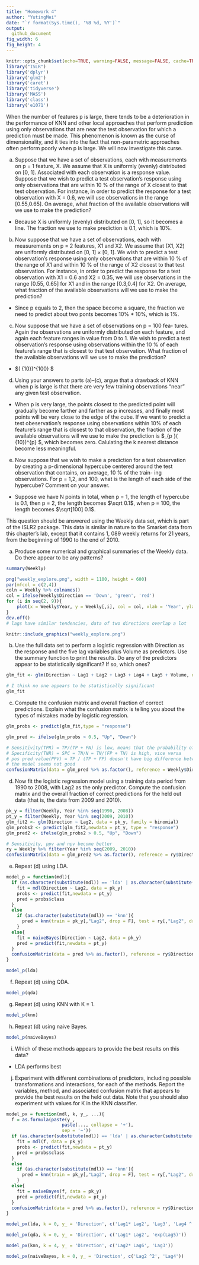 ```yaml
---
title: "Homework 4"
author: "YutingMei"
date: "`r format(Sys.time(), '%B %d, %Y')`"
output:
  github_document
fig_width: 6 
fig_height: 4 
---
```


```r
knitr::opts_chunk$set(echo=TRUE, warning=FALSE, message=FALSE, cache=TRUE)
library("ISLR")
library('dplyr')
library('glm2')
library('caret')
library('tidyverse')
library('MASS')
library('class')
library('e1071')
```

When the number of features p is large, there tends to be a deterioration in the performance of KNN and other local approaches that perform prediction using only observations that are near the test observation for which a prediction must be made. This phenomenon is
known as the curse of dimensionality, and it ties into the fact that non-parametric approaches often perform poorly when p is large. We will now investigate this curse.

(a) Suppose that we have a set of observations, each with measurements on p = 1 feature, X. We assume that X is uniformly (evenly) distributed on [0, 1]. Associated with each observation is a response value. Suppose that we wish to predict a test observation’s response using only observations that are within 10 % of the range of X closest to that test observation. For instance, in order to predict the response for a test observation with X = 0.6, we will use observations in the range [0.55,0.65]. On average, what fraction of the available observations will we use to make the prediction?

- Because X is uniformly (evenly) distributed on [0, 1], so it becomes a line. The fraction we use to make prediction is 0.1, which is 10%.

(b) Now suppose that we have a set of observations, each with measurements on p = 2 features, X1 and X2. We assume that (X1, X2) are uniformly distributed on [0, 1] × [0, 1]. We wish to predict a test observation’s response using only observations that are within 10 % of the range of X1 and within 10 % of the range of X2 closest to that test observation. For instance, in order to predict the response for a test observation with X1 = 0.6 and X2 = 0.35, we will use observations in the range [0.55, 0.65] for X1 and in the range [0.3,0.4] for X2. On average, what fraction of the available observations will we use to make the prediction?

- Since p equals to 2, then the space become a square, the fraction we need to predict about two ponts becomes 10% * 10%, which is 1%. 

(c) Now suppose that we have a set of observations on p = 100 fea- tures. Again the observations are uniformly distributed on each feature, and again each feature ranges in value from 0 to 1. We wish to predict a test observation’s response using observations within the 10 % of each feature’s range that is closest to that test observation. What fraction of the available observations will we use to make the prediction?

- $(\frac{1} {10})^{100} $

(d) Using your answers to parts (a)–(c), argue that a drawback of KNN when p is large is that there are very few training observations “near” any given test observation.

- When p is very large, the points closest to the predicted point will gradually become farther and farther as p increases, and finally most points will be very close to the edge of the cube. If we want to predict a test obeservation's response using observations within 10% of each feature's range that is closest to that observation, the fraction of the available observations will we use to make the prediction is $\lim_{p \to \infty}(\frac{1} {10})^{p} $, which becomes zero. Calulating the k nearest distance become less meaningful.

(e) Now suppose that we wish to make a prediction for a test observation by creating a p-dimensional hypercube centered around the test observation that contains, on average, 10 % of the train- ing observations. For p = 1,2, and 100, what is the length of each side of the hypercube? Comment on your answer.

- Suppose we have N points in total, when p = 1, the length of hypercube is 0.1, then p = 2, the length becomes $\sqrt 0.1$, when p = 100, the length becomes $\sqrt[100] 0.1$.

This question should be answered using the Weekly data set, which is part of the ISLR2 package. This data is similar in nature to the Smarket data from this chapter’s lab, except that it contains 1, 089 weekly returns for 21 years, from the beginning of 1990 to the end of 2010.

(a) Produce some numerical and graphical summaries of the Weekly data. Do there appear to be any patterns?

```r
summary(Weekly)
```

```r
png("weekly_explore.png", width = 1100, height = 600)
par(mfcol = c(2,4))
coln = Weekly %>% colnames()
col = ifelse(Weekly$Direction == 'Down', 'green', 'red')
for (i in seq(2, 9)){
    plot(x = Weekly$Year, y = Weekly[,i], col = col, xlab = 'Year', ylab = coln[i])
}
dev.off()
# lags have similar tendencies, data of two directions overlap a lot
```

```r
knitr::include_graphics("weekly_explore.png")
```

(b) Use the full data set to perform a logistic regression with Direction as the response and the five lag variables plus Volume as predictors. Use the summary function to print the results. Do any of the predictors appear to be statistically significant? If so, which ones?

```r
glm_fit <- glm(Direction ~ Lag1 + Lag2 + Lag3 + Lag4 + Lag5 + Volume, data = Weekly, family = binomial)
```

```r
# I think no one appears to be statistically significant
glm_fit
```

(c) Compute the confusion matrix and overall fraction of correct predictions. Explain what the confusion matrix is telling you about the types of mistakes made by logistic regression.

```r
glm_probs <- predict(glm_fit,type = "response")
```

```r
glm_pred <- ifelse(glm_probs > 0.5, "Up", "Down")
```

```r
# Sensitivity(TPR) = TP/(TP + FN) is low, means that the probability of Down being predicted correct is low
# Specificity(TNR) = SPC = TN/N = TN/(FP + TN) is high, vice versa
# pos pred value(PPV) = TP / (TP + FP) doesn't have big difference between neg pred value(NPV) = TN / (TN + FN), which means that the probability of the model misclassifying down and up is about the same
# the model seems not good
confusionMatrix(data = glm_pred %>% as.factor(), reference = Weekly$Direction %>% as.factor())
```

(d) Now fit the logistic regression model using a training data period from 1990 to 2008, with Lag2 as the only predictor. Compute the confusion matrix and the overall fraction of correct predictions for the held out data (that is, the data from 2009 and 2010).

```r
pk_y = filter(Weekly, Year %in% seq(1990, 2008))
pt_y = filter(Weekly, Year %in% seq(2009, 2010))
glm_fit2 <- glm(Direction ~ Lag2, data = pk_y, family = binomial)
glm_probs2 <- predict(glm_fit2,newdata = pt_y, type = "response")
glm_pred2 <- ifelse(glm_probs2 > 0.5, "Up", "Down")
```

```r
# Sensitivity, ppv and npv become better
ry = Weekly %>% filter(Year %in% seq(2009, 2010))
confusionMatrix(data = glm_pred2 %>% as.factor(), reference = ry$Direction %>% as.factor())
```

(e) Repeat (d) using LDA.

```r
model_p = function(mdl){
  if (as.character(substitute(mdl)) == 'lda' | as.character(substitute(mdl)) == 'qda'){
    fit = mdl(Direction ~ Lag2, data = pk_y)
    probs <- predict(fit,newdata = pt_y)
    pred = probs$class
  }
  else
    if (as.character(substitute(mdl)) == 'knn'){
      pred = knn(train = pk_y[,"Lag2", drop = F], test = ry[,"Lag2", drop = F], cl = pk_y$Direction, k=1)
    }
  else{
    fit = naiveBayes(Direction ~ Lag2, data = pk_y)
    pred = predict(fit,newdata = pt_y)
  }
  confusionMatrix(data = pred %>% as.factor(), reference = ry$Direction %>% as.factor())
}
```

```r
model_p(lda)
```

(f) Repeat (d) using QDA.

```r
model_p(qda)
```

(g) Repeat (d) using KNN with K = 1.

```r
model_p(knn)
```

(h) Repeat (d) using naive Bayes.

```r
model_p(naiveBayes)
```

(i) Which of these methods appears to provide the best results on this data?

- LDA performs best

(j) Experiment with different combinations of predictors, including possible transformations and interactions, for each of the methods. Report the variables, method, and associated confusion matrix that appears to provide the best results on the held out data. Note that you should also experiment with values for K in the KNN classifier.

```r
model_px = function(mdl, k, y_, ...){
  f = as.formula(paste(y_,
                     paste(..., collapse = '+'), 
                     sep = '~'))
  if (as.character(substitute(mdl)) == 'lda' | as.character(substitute(mdl)) == 'qda'){
    fit = mdl(f, data = pk_y)
    probs <- predict(fit,newdata = pt_y)
    pred = probs$class
  }
  else
    if (as.character(substitute(mdl)) == 'knn'){
      pred = knn(train = pk_y[,"Lag2", drop = F], test = ry[,"Lag2", drop = F], cl = pk_y$Direction, k=k)
    }
  else{
    fit = naiveBayes(f, data = pk_y)
    pred = predict(fit,newdata = pt_y)
  }
  confusionMatrix(data = pred %>% as.factor(), reference = ry$Direction %>% as.factor())
}
```

```r
model_px(lda, k = 0, y_ = 'Direction', c('Lag1* Lag2', 'Lag3', 'Lag4 ^ 2'))
```

```r
model_px(qda, k = 0, y_ = 'Direction', c('Lag1* Lag2', 'exp(Lag5)'))
```

```r
model_px(knn, k = 4, y_ = 'Direction', c('Lag2* Lag6', 'Lag3'))
```

```r
model_px(naiveBayes, k = 0, y_ = 'Direction', c('Lag2 ^2', 'Lag4'))
```


